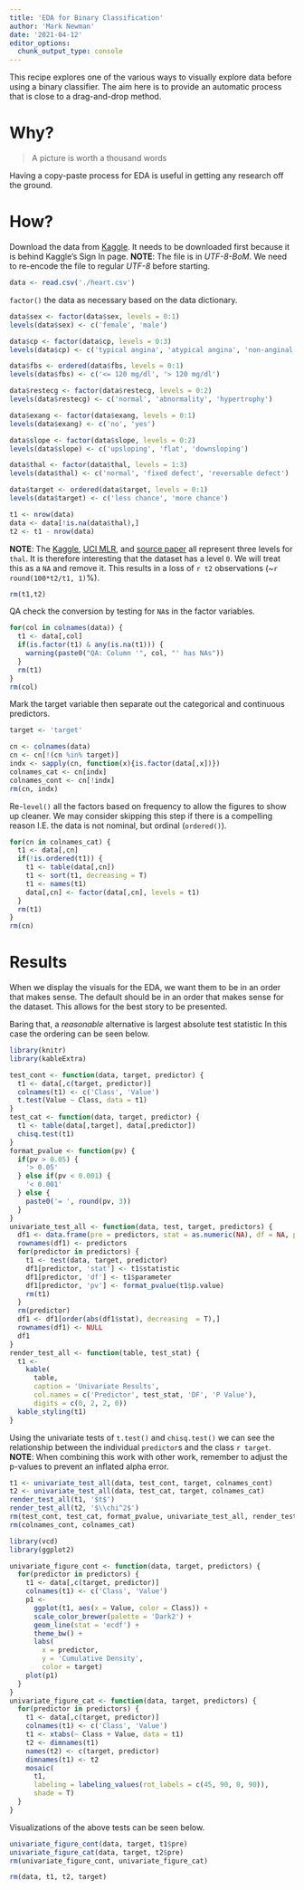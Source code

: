```yaml
---
title: 'EDA for Binary Classification'
author: 'Mark Newman'
date: '2021-04-12'
editor_options: 
  chunk_output_type: console
---
```


This recipe explores one of the various ways to visually explore data before using a binary classifier.
The aim here is to provide an automatic process that is close to a drag-and-drop method.

# Why?

> A picture is worth a thousand words

Having a copy-paste process for EDA is useful in getting any research off the ground.

# How?

Download the data from [Kaggle](https://www.kaggle.com/nareshbhat/health-care-data-set-on-heart-attack-possibility).
It needs to be downloaded first because it is behind Kaggle's Sign In page.
**NOTE**: The file is in _UTF-8-BoM_.
We need to re-encode the file to regular _UTF-8_ before starting.

```r
data <- read.csv('./heart.csv')
```

`factor()` the data as necessary based on the data dictionary.

```r
data$sex <- factor(data$sex, levels = 0:1)
levels(data$sex) <- c('female', 'male')

data$cp <- factor(data$cp, levels = 0:3)
levels(data$cp) <- c('typical angina', 'atypical angina', 'non-anginal pain', 'asymptomatic')

data$fbs <- ordered(data$fbs, levels = 0:1)
levels(data$fbs) <- c('<= 120 mg/dl', '> 120 mg/dl')

data$restecg <- factor(data$restecg, levels = 0:2)
levels(data$restecg) <- c('normal', 'abnormality', 'hypertrophy')

data$exang <- factor(data$exang, levels = 0:1)
levels(data$exang) <- c('no', 'yes')

data$slope <- factor(data$slope, levels = 0:2)
levels(data$slope) <- c('upsloping', 'flat', 'downsloping')

data$thal <- factor(data$thal, levels = 1:3)
levels(data$thal) <- c('normal', 'fixed defect', 'reversable defect')

data$target <- ordered(data$target, levels = 0:1)
levels(data$target) <- c('less chance', 'more chance')
```

```r
t1 <- nrow(data)
data <- data[!is.na(data$thal),]
t2 <- t1 - nrow(data)
```

**NOTE**: The [Kaggle](https://www.kaggle.com/nareshbhat/health-care-data-set-on-heart-attack-possibility), [UCI MLR](https://archive.ics.uci.edu/ml/datasets/Heart+Disease), and [source paper]( https://doi.org/10.1378/chest.94.2.380) all represent three levels for `thal`.
It is therefore interesting that the dataset has a level `0`.
We will treat this as a `NA` and remove it.
This results in a loss of `r t2` observations (~`r round(100*t2/t1, 1)`%).

```r
rm(t1,t2)
```

QA check the conversion by testing for `NA`s in the factor variables.

```r
for(col in colnames(data)) {
  t1 <- data[,col]
  if(is.factor(t1) & any(is.na(t1))) {
    warning(paste0("QA: Column '", col, "' has NAs"))
  }
  rm(t1)
}
rm(col)
```

Mark the target variable then separate out the categorical and continuous predictors.

```r
target <- 'target'

cn <- colnames(data)
cn <- cn[!(cn %in% target)]
indx <- sapply(cn, function(x){is.factor(data[,x])})
colnames_cat <- cn[indx]
colnames_cont <- cn[!indx]
rm(cn, indx)
```

Re-`level()` all the factors based on frequency to allow the figures to show up cleaner.
We may consider skipping this step if there is a compelling reason I.E. the data is not nominal, but ordinal (`ordered()`).

```r
for(cn in colnames_cat) {
  t1 <- data[,cn]
  if(!is.ordered(t1)) {
    t1 <- table(data[,cn])
    t1 <- sort(t1, decreasing = T)
    t1 <- names(t1)
    data[,cn] <- factor(data[,cn], levels = t1)
  }
  rm(t1)
}
rm(cn)
```

# Results

When we display the visuals for the EDA, we want them to be in an order that makes sense.
The default should be in an order that makes sense for the dataset.
This allows for the best story to be presented.

Baring that, a _reasonable_ alternative is largest absolute test statistic
In this case the ordering can be seen below.

```r
library(knitr)
library(kableExtra)

test_cont <- function(data, target, predictor) {
  t1 <- data[,c(target, predictor)]
  colnames(t1) <- c('Class', 'Value')
  t.test(Value ~ Class, data = t1)
}
test_cat <- function(data, target, predictor) {
  t1 <- table(data[,target], data[,predictor])
  chisq.test(t1)
}
format_pvalue <- function(pv) {
  if(pv > 0.05) {
    '> 0.05'
  } else if(pv < 0.001) {
    '< 0.001'
  } else {
    paste0('= ', round(pv, 3))
  }
}
univariate_test_all <- function(data, test, target, predictors) {
  df1 <- data.frame(pre = predictors, stat = as.numeric(NA), df = NA, pv = NA)
  rownames(df1) <- predictors
  for(predictor in predictors) {
    t1 <- test(data, target, predictor)
    df1[predictor, 'stat'] <- t1$statistic
    df1[predictor, 'df'] <- t1$parameter
    df1[predictor, 'pv'] <- format_pvalue(t1$p.value)
    rm(t1)
  }
  rm(predictor)
  df1 <- df1[order(abs(df1$stat), decreasing  = T),]
  rownames(df1) <- NULL
  df1
}
render_test_all <- function(table, test_stat) {
  t1 <-
    kable(
      table,
      caption = 'Univariate Results',
      col.names = c('Predictor', test_stat, 'DF', 'P Value'),
      digits = c(0, 2, 2, 0))
  kable_styling(t1)
}
```

Using the univariate tests of `t.test()` and `chisq.test()` we can see the relationship between the individual `predictor`s and the class ``r target``.
**NOTE**: When combining this work with other work, remember to adjust the p-values to prevent an inflated alpha error.

```r
t1 <- univariate_test_all(data, test_cont, target, colnames_cont)
t2 <- univariate_test_all(data, test_cat, target, colnames_cat)
render_test_all(t1, '$t$')
render_test_all(t2, '$\\chi^2$')
rm(test_cont, test_cat, format_pvalue, univariate_test_all, render_test_all)
rm(colnames_cont, colnames_cat)
```

```r
library(vcd)
library(ggplot2)

univariate_figure_cont <- function(data, target, predictors) {
  for(predictor in predictors) {
    t1 <- data[,c(target, predictor)]
    colnames(t1) <- c('Class', 'Value')
    p1 <-
      ggplot(t1, aes(x = Value, color = Class)) + 
      scale_color_brewer(palette = 'Dark2') + 
      geom_line(stat = 'ecdf') + 
      theme_bw() +
      labs(
        x = predictor,
        y = 'Cumulative Density',
        color = target)
    plot(p1)
  }
}
univariate_figure_cat <- function(data, target, predictors) {
  for(predictor in predictors) {
    t1 <- data[,c(target, predictor)]
    colnames(t1) <- c('Class', 'Value')
    t1 <- xtabs(~ Class + Value, data = t1)
    t2 <- dimnames(t1)
    names(t2) <- c(target, predictor)
    dimnames(t1) <- t2
    mosaic(
      t1,
      labeling = labeling_values(rot_labels = c(45, 90, 0, 90)),
      shade = T)
  }
}
```

Visualizations of the above tests can be seen below.

```r
univariate_figure_cont(data, target, t1$pre)
univariate_figure_cat(data, target, t2$pre)
rm(univariate_figure_cont, univariate_figure_cat)
```

```r
rm(data, t1, t2, target)
```



